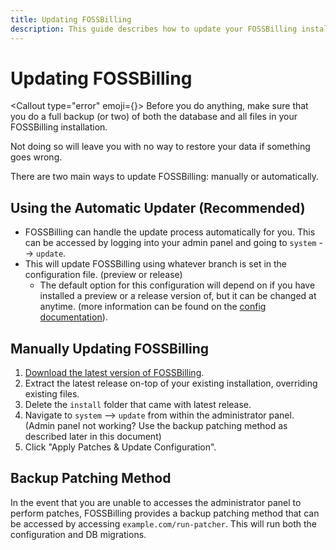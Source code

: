 ```yaml
---
title: Updating FOSSBilling
description: This guide describes how to update your FOSSBilling installation.
---
```



# <FontAwesomeIcon icon={faWrench} /> Updating FOSSBilling
<Callout type="error" emoji={<FontAwesomeIcon icon={faHand} />}>
  Before you do anything, make sure that you do a full backup (or two) of both the database and all files in your FOSSBilling installation.

  Not doing so will leave you with no way to restore your data if something goes wrong.
</Callout>

There are two main ways to update FOSSBilling: manually or automatically.

## Using the Automatic Updater (Recommended) 

 - FOSSBilling can handle the update process automatically for you. This can be accessed by logging into your admin panel and going to `system` --> `update`.
 - This will update FOSSBilling using whatever branch is set in the configuration file.  (preview or release)
	 - The default option for this configuration will depend on if you have installed a preview or a release version of, but it can be changed at anytime. (more information can be found on the [config documentation](/docs/customizing-fossbilling/config)).

## Manually Updating FOSSBilling

 1. [Download the latest version of FOSSBilling](https://fossbilling.org/downloads/stable).
 2. Extract the latest release on-top of your existing installation, overriding existing files.
 3. Delete the `install` folder that came with latest release.
 4. Navigate to `system` --> `update` from within the administrator panel. (Admin panel not working? Use the backup patching method as described later in this document)
 5. Click "Apply Patches & Update Configuration".

## Backup Patching Method

In the event that you are unable to accesses the administrator panel to perform patches, FOSSBilling provides a backup patching method that can be accessed by accessing `example.com/run-patcher`. This will run both the configuration and DB migrations.
